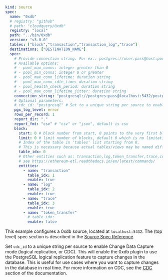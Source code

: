 ```yaml copy
kind: source
spec:
  name: "0xdb"
  # registry: "github"
  # path: "cloudquery/0xdb"
  registry: "local"
  path: "../bin/0xdb"
  version: "v3.0.0"
  tables: ["block","transaction","transaction_log","trace"]
  destinations: ["DESTINATION_NAME"]
  spec:
    # Provide connection string. For ex.: postgres://user:pass@host:port/db?sslmode=verify-ca&pool_max_conns=10
    # Available options:
    # - pool_max_conns: integer greater than 0
    # - pool_min_conns: integer 0 or greater
    # - pool_max_conn_lifetime: duration string
    # - pool_max_conn_idle_time: duration string
    # - pool_health_check_period: duration string
    # - pool_max_conn_lifetime_jitter: duration string
    connection_string: "postgresql://postgres:pass@localhost:5432/postgres?sslmode=disable&pool_min_conns=4"
    # Optional parameters:
    # cdc_id: "postgresql" # Set to a unique string per source to enable Change Data Capture mode (logical replication, or CDC)
    pgx_log_level: error
    rows_per_record: 1
    report_dir: "."
    report_fmt: "csv" # "csv" or "json", default is csv
    block:
      start: 0 # block number from start, 0 points to the very first block
      limit: 0 # limit number of blocks, default 0 which is no limitation at all
      # Index of the table in 'tables' list starting from 0.
      # This is necessary because actual tables/views may be named differently.
      table_idx: 0
      # Other entities such as: transaction,log,token_transfer,trace,contract,token
      # see https://ethereum-etl.readthedocs.io/en/latest/commands/
      entities:
        - name: "transaction"
          table_idx: 1
          enable: true
        - name: "log"
          table_idx: 2
          enable: true
        - name: "trace"
          table_idx: 3
          enable: true
        - name: "token_transfer"
          # table_idx:
          enable: false
```

This example configures a 0xdb source, located at `localhost:5432`. The (top level) spec section is described in the [Source Spec Reference](/docs/reference/source-spec).

Set `cdc_id` to a unique string per source to enable Change Data Capture mode (logical replication, or CDC). This will enable the 0xdb plugin to use the PostgreSQL logical replication feature to capture changes in the database. This is useful for use cases where you want to capture changes in the database in real time. For more information on CDC, see the [CDC](/docs/plugins/sources/postgresql/cdc) section of the documentation.
